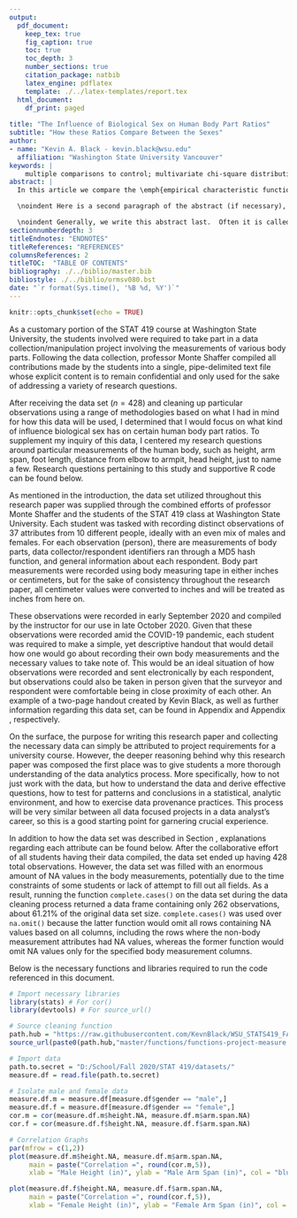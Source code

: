 ```yaml
---
output:
  pdf_document:
    keep_tex: true
    fig_caption: true
    toc: true
    toc_depth: 3 
    number_sections: true
    citation_package: natbib
    latex_engine: pdflatex
    template: ./../latex-templates/report.tex
  html_document:
    df_print: paged
    
title: "The Influence of Biological Sex on Human Body Part Ratios"
subtitle: "How these Ratios Compare Between the Sexes"
author: 
- name: "Kevin A. Black - kevin.black@wsu.edu"
  affiliation: "Washington State University Vancouver"
keywords: |
    multiple comparisons to control; multivariate chi-square distribution; nonlinear growth curves; Richard's curve; simulated critical points
abstract: |
  In this article we compare the \emph{empirical characteristic function} \citep{Tukey:1977, Becker:1988} to a \emph{moment-generating-functional form} to compute the proportion of hypotheses $m$ that are rejected under the null hypothesis. \vspace{0.25in}

  \noindent Here is a second paragraph of the abstract (if necessary), and with the pipe notation it doesn't break. Notice it still needs to be indented. \vspace{0.25in}

  \noindent Generally, we write this abstract last.  Often it is called the executive summary. It should succinctly summarize the entire document.  You can include references such as this one to the Appendices section \ref{sec:appendix} if necessary.
sectionnumberdepth: 3
titleEndnotes: "ENDNOTES"
titleReferences: "REFERENCES"
columnsReferences: 2
titleTOC:  "TABLE OF CONTENTS"
bibliography: ./../biblio/master.bib
bibliostyle: ./../biblio/ormsv080.bst
date: "`r format(Sys.time(), '%B %d, %Y')`"
---
```


```r
knitr::opts_chunk$set(echo = TRUE)
```

\section{Introduction}
\label{sec:intro}

As a customary portion of the STAT 419 course at Washington State University, the students involved were required to take part in a data collection/manipulation project involving the measurements of various body parts. Following the data collection, professor Monte Shaffer compiled all contributions made by the students into a single, pipe-delimited text file whose explicit content is to remain confidential and only used for the sake of addressing a variety of research questions.

\vspace{0.25cm}

After receiving the data set ($n=428$) and cleaning up particular observations using a range of methodologies based on what I had in mind for how this data will be used, I determined that I would focus on what kind of influence biological sex has on certain human body part ratios. To supplement my inquiry of this data, I centered my research questions around particular measurements of the human body, such as height, arm span, foot length, distance from elbow to armpit, head height, just to name a few. Research questions pertaining to this study and supportive R code can be found below.

\section{How does being male or female influence the ratios between certain body parts?}
\label{sec:rq}

\subsection{How does 'height' compare to 'arm span' between males and females?}
\label{sec:rq2}

\subsection{How does 'foot length' compare to the length of 'elbow to armpit' between males and females?}
\label{sec:rq3}

\subsection{How many average 'head height' lengths are males and females relative to their respective, average 'height'?}
\label{sec:rq4}

\section{Data Description}
\label{sec:data}

As mentioned in the introduction, the data set utilized throughout this research paper was supplied through the combined efforts of professor Monte Shaffer and the students of the STAT 419 class at Washington State University. Each student was tasked with recording distinct observations of 37 attributes from 10 different people, ideally with an even mix of males and females. For each observation (person), there are measurements of body parts, data collector/respondent identifiers ran through a MD5 hash function, and general information about each respondent. Body part measurements were recorded using body measuring tape in either inches or centimeters, but for the sake of consistency throughout the research paper, all centimeter values were converted to inches and will be treated as inches from here on.

\vspace{0.25cm}

These observations were recorded in early September 2020 and compiled by the instructor for our use in late October 2020. Given that these observations were recorded amid the COVID-19 pandemic, each student was required to make a simple, yet descriptive handout that would detail how one would go about recording their own body measurements and the necessary values to take note of. This would be an ideal situation of how observations were recorded and sent electronically by each respondent, but observations could also be taken in person given that the surveyor and respondent were comfortable being in close proximity of each other. An example of a two-page handout created by Kevin Black, as well as further information regarding this data set, can be found in Appendix \ref{sec:appendix-data-handout} and Appendix \ref{sec:appendix-dataset-ex}, respectively.

\vspace{0.25cm}

On the surface, the purpose for writing this research paper and collecting the necessary data can simply be attributed to project requirements for a university course. However, the deeper reasoning behind why this research paper was composed the first place was to give students a more thorough understanding of the data analytics process. More specifically, how to not just work with the data, but how to understand the data and derive effective questions, how to test for patterns and conclusions in a statistical, analytic environment, and how to exercise data provenance practices. This process will be very similar between all data focused projects in a data analyst's career, so this is a good starting point for garnering crucial experience. 

\section{Key Findings}
\label{sec:findings}

\section{Conclusion}
\label{sec:conclusion}

\newpage

\input{tables/example-correlation-table} 

\newpage

\section{APPENDICES}
\label{sec:appendix}

\subsection{Data Provenance}
\label{sec:appendix-data-provenance}

\subsubsection{Utilization of Data Provenance}
\label{sec:appendix-provenance-explained}

\newpage

\subsubsection{Data Collection Handout}
\label{sec:appendix-data-handout}

\begin{figure}[!ht]
	\hrule
	\caption{ \textbf{Handout Page 1} }
	\begin{center}
	    \scalebox{1.00}{	\includegraphics[trim = 0 0 0 0,clip,width=0.85\textwidth]{pdfs/handout1.pdf} }
	\end{center}
	\label{fig:handout-1}
	\hrule
\end{figure}

\newpage

\begin{figure}[!ht]
	\hrule
	\caption{ \textbf{Handout Page 2} }
	\begin{center}
	    \scalebox{1.00}{	\includegraphics[trim = 0 0 0 0,clip,width=0.85\textwidth]{pdfs/handout2.pdf} }
	\end{center}
	\label{fig:handout-2}
	\hrule
\end{figure}

\newpage

\subsection{Data Set Explained}
\label{sec:appendix-dataset-ex}
In addition to how the data set was described in Section \ref{sec:data}, explanations regarding each attribute can be found below. After the collaborative effort of all students having their data compiled, the data set ended up having 428 total observations. However, the data set was filled with an enormous amount of NA values in the body measurements, potentially due to the time constraints of some students or lack of attempt to fill out all fields. As a result, running the function `complete.cases()` on the data set during the data cleaning process returned a data frame containing only 262 observations, about 61.21% of the original data set size. `complete.cases()` was used over `na.omit()` because the latter function would omit all rows containing NA values based on all columns, including the rows where the non-body measurement attributes had NA values, whereas the former function would omit NA values only for the specified body measurement columns.

\begin{figure}[!ht]
	\caption{ \textbf{Description of Each Field} }
	\begin{center}
	    \scalebox{1.00}{	\includegraphics[trim = 0 350 100 35,clip,width=0.85\textwidth]{pdfs/datasets_explained.pdf} }
	\end{center}
	\label{fig:datasets_explained}
\end{figure}

\newpage

\subsection{R Code Used for Research}
\label{sec:appendix-setup}

Below is the necessary functions and libraries required to run the code referenced in this document.

```r
# Import necessary libraries
library(stats) # For cor()
library(devtools) # For source_url()

# Source cleaning function
path.hub = "https://raw.githubusercontent.com/KevnBlack/WSU_STATS419_FALL2020/"
source_url(paste0(path.hub,"master/functions/functions-project-measure.R"))

# Import data
path.to.secret = "D:/School/Fall 2020/STAT 419/datasets/"
measure.df = read.file(path.to.secret)

# Isolate male and female data
measure.df.m = measure.df[measure.df$gender == "male",]
measure.df.f = measure.df[measure.df$gender == "female",]
cor.m = cor(measure.df.m$height.NA, measure.df.m$arm.span.NA)
cor.f = cor(measure.df.f$height.NA, measure.df.f$arm.span.NA)

# Correlation Graphs
par(mfrow = c(1,2))
plot(measure.df.m$height.NA, measure.df.m$arm.span.NA,
     main = paste("Correlation =", round(cor.m,5)),
     xlab = "Male Height (in)", ylab = "Male Arm Span (in)", col = "blue")

plot(measure.df.f$height.NA, measure.df.f$arm.span.NA,
     main = paste("Correlation =", round(cor.f,5)),
     xlab = "Female Height (in)", ylab = "Female Arm Span (in)", col = "red")

```






